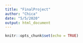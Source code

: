 ```yaml
---
title: "FinalProject"
author: "Chica"
date: "5/5/2020"
output: html_document
---
```


```r
knitr::opts_chunk$set(echo = TRUE)
```



```r

```